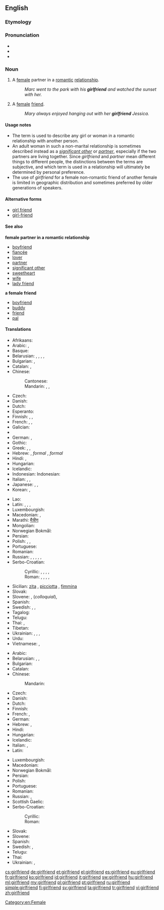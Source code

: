 ==English==

===Etymology===
{{compound|girl|friend}}

===Pronunciation===
* {{audio|en-us-girlfriend.ogg|Audio (US)}}
* {{IPA|/ɡəːlˌfrɛnd/|lang=en}}
* {{hyphenation|girl|friend}}

===Noun===
{{en-noun}}

# A [[female]] partner in a [[romantic]] [[relationship]].
#: ''Marc went to the park with his '''girlfriend''' and watched the sunset with her.''
# A [[female]] [[friend]].
#: ''Mary always enjoyed hanging out with her '''girlfriend''' Jessica.''

====Usage notes====
* The term is used to describe any girl or woman in a romantic relationship with another person.
* An adult woman in such a non-marital relationship is sometimes described instead as a ''[[significant other]]'' or ''[[partner]]'', especially if the two partners are living together. Since ''girlfriend'' and ''partner'' mean different things to different people, the distinctions between the terms are subjective, and which term is used in a relationship will ultimately be determined by personal preference.
* The use of ''girlfriend'' for a female non-romantic friend of another female is limited in geographic distribution and sometimes preferred by older generations of speakers.

====Alternative forms====
* [[girl friend]]
* [[girl-friend]]

====See also====
'''female partner in a romantic relationship'''
* [[boyfriend]]
* [[fiancée]]
* [[lover]]
* [[partner]]
* [[significant other]]
* [[sweetheart]]
* [[wife]]
* [[lady friend]]
'''a female friend'''
* [[boyfriend]]
* [[buddy]]
* [[friend]]
* [[pal]]

====Translations====
{{trans-top|a female partner in a romantic relationship.}}
* Afrikaans: {{t+|af|meisie}}
* Arabic: {{t-|ar|صديقة|f|tr=ṣadīqa|sc=Arab}}, {{t-|ar|صاحبة|f|tr=ṣāḥiba|sc=Arab}}
* Basque: {{t+|eu|neska-lagun}}
* Belarusian: {{t-|be|каханка|f|tr=kaxánka|sc=Cyrl}}, {{t-|be|дзяўчына|f|tr=dzjaŭčýna|sc=Cyrl}}, {{t-|be|сяброўка|f|tr=sjabróŭka|sc=Cyrl}}, {{t-|be|прыяцелька|f|tr=pryjácel’ka|sc=Cyrl}}, {{t-|be|падруга|f|tr=padrúha|sc=Cyrl}}
* Bulgarian: {{t+|bg|гадже|n|tr=gádže}} {{qualifier|boyfriend or girlfriend}}, {{t-|bg|приятелка|f|tr=prijátelka|sc=Cyrl}}
* Catalan: {{t-|ca|nòvia|f}}, {{t-|ca|xicota|f}}
* Chinese:
*: Cantonese: {{tø|yue|女朋友|tr=neoi5 pang4 jau5|sc=Hani}}
*: Mandarin: {{t-|cmn|女朋友|tr=nǚpéngyoǔ|sc=Hani}}, {{qualifier|[[boyfriend]] or girlfriend}} {{t|cmn|對象|sc=Hani}}, {{t|cmn|对象|tr=duìxiàng|sc=Hani}}
* Czech: {{t-|cs|přítelkyně|f}}
* Danish: {{t+|da|kæreste}}
* Dutch: {{t+|nl|vriendin}}
* Esperanto: {{t-|eo|koramikino}}
* Finnish: {{t+|fi|tyttöystävä}}, {{t-|fi|naisystävä}}, {{t-|fi|tyttökaveri}}
* French: {{t+|fr|blonde|f}} {{qualifier|Quebec}}, {{t+|fr|copine|f}}, {{t+|fr|petite amie|f}}
* Galician: {{t-|gl|noiva|f}}
* {{trreq|Georgian}}
* German: {{t+|de|Freundin|f}}, {{t+|de|Girlfriend|f}}
* Gothic: {{tø|got|𐌷𐌿𐌻𐌸𐍉|f|tr=hulþo|sc=Goth}}
* Greek: {{t+|el|φίλη|f|tr=fíli|sc=Grek}}, {{t+|el|κορίτσι|n|tr=korítsi|sc=Grek}}, {{t+|el|κοπέλα|f|tr=kopéla|sc=Grek}}
* Hebrew: {{t+|he|חברה|f|tr=khavera}}, ''formal'' {{t-|he|חברה לחיים|tr=khavera laekhayim}}, ''formal'' {{t-|he|בת-זוג לחיים|tr=bat-zug lekhayim}}
* Hindi: {{t-|hi|गर्लफ़्रेंड|f|tr=garlfreṇḍ|sc=Deva}}, {{t-|hi|गर्लफ्रेंड|f|tr=garlfreṇḍ, garlphreṇḍ|sc=Deva}}
* Hungarian: {{t+|hu|barátnő}}
* Icelandic: {{t+|is|kærasta|f}}
* Indonesian: Indonesian: {{t+|id|pacar}}
* Italian: {{t+|it|ragazza|f}}, {{t+|it|fidanzata|f}}, {{t+|it|donna|f}}
* Japanese: {{t+|ja|彼女|tr=[[かのじょ]], kanojo}}, {{t-|ja|意中の女|tr=[[いちゅうのおんな]], ichū-no onna}}, {{t-|ja|ガールフレンド|tr=gārufurendo}}
* Korean: {{t-|ko|여자친구|tr=yeoja-chingu|sc=Kore}}, {{t-|ko|걸프렌드|tr=geolpeurendeu|sc=Kore}}
{{trans-mid}}
* Lao: {{t-|lo|ຜູ້ສາວ|tr=phuu-saao|sc=Laoo}}
* Latin: {{t-|la|amatrix|alt=amātrix}}, {{t-|la|amica|alt=amīca}}, {{t-|la|amicula|alt=amīcula}}, {{t+|la|amans}}
* Luxembourgish: {{t+|lb|Frëndin|f}}
* Macedonian: {{t-|mk|девојка|f|tr=dévojka|sc=Cyrl}}, {{t-|mk|пријателка|f|tr=prijatelka|sc=Cyrl}}
* Marathi: [[मैत्रीण]]
* Mongolian: {{t|mn|найз охин|sc=Cyrl}}
* Norwegian Bokmål: {{t+|nb|kjæreste|m}}
* Persian: {{t+|fa|دوست‌دختر|tr=dust-doxtar|sc=fa-Arab}}
* Polish: {{t+|pl|dziewczyna}}, {{t+|pl|sympatia|f}}, {{t+|pl|przyjaciółka|f}}
* Portuguese: {{t+|pt|namorada|f}}
* Romanian: {{t+|ro|prietenă|f}}
* Russian: {{t+|ru|подружка|f|tr=podrúžka}}, {{t+|ru|возлюбленная|f|tr=vozljúblennaja}}, {{t+|ru|девушка|f|tr=dévuška}}, {{t+|ru|гёрлфренд|f|tr=gjorlfrɛ́nd, gjolfrɛ́nd, gjólfrɛnd}} {{indeclinable}}, {{t+|ru|подруга|f|tr=podrúga|sc=Cyrl}}, {{t+|ru|приятельница|f|tr=prijátel’nica|sc=Cyrl}}
* Serbo-Croatian:
*: Cyrillic: {{t-|sh|цура|f}}, {{t-|sh|девојка|f}}, {{t-|sh|дјевојка|f}}, {{t-|sh|ђевојка|f}}, {{t-|sh|пријатељица|f}}
*: Roman: {{t-|sh|cura|f}}, {{t-|sh|devojka|f}}, {{t-|sh|djevojka|f}}, {{t-|sh|đevojka|f}}, {{t-|sh|prijateljica|f}}
* Sicilian: [[zita]] {{f}}, [[picciotta]] {{f}}, [[fimmina]] {{f}}
* Slovak: {{t-|sk|priateľka|f}}
* Slovene: {{t+|sl|dekle|n}}, {{t-|sl|punca}} (''colloquial''), {{t+|sl|prijateljica|f}}
* Spanish: {{t+|es|novia|f}}
* Swedish: {{t+|sv|flickvän|c}}, {{t+|sv|tjej|c}} {{qualifier|colloquial}}, {{t-|sv|kärasta|c}}
* Tagalog: {{qualifier|literally}} {{t-|tl|kasintahang babae|f}}
* Telugu: {{t+|te|ప్రియురాలు|tr=priyuraalu}}
* Thai: {{t-|th|แฟนสาว|tr=faen săao}}, {{t+|th|แฟน|tr=faen|sc=Thai}} {{qualifier|boyfriend or girlfriend}}
* Tibetan: {{t-|bo|དགའ་རོགས|tr=dga' rogs|sc=Tibt}}
* Ukrainian: {{t-|uk|кохана|f|tr=koxána|sc=Cyrl}}, {{t-|uk|дівчина|f|tr=dívčyna|sc=Cyrl}}, {{t-|uk|подруга|f|tr=podrúha|sc=Cyrl}}, {{t-|uk|приятелька|f|tr=pryjátel’ka|sc=Cyrl}}
* Urdu: {{t-|ur|گرل فرینڈ|f|tr=garl freṇḍ|sc=ur-Arab}}
* Vietnamese: {{t+|vi|bạn gái}}, {{qualifier|also boyfriend; lover}} {{t+|vi|người yêu}}
{{trans-bottom}}

{{trans-top|a female friend}}
* Arabic: {{t-|ar|صديقة|f|tr=ṣadīqa|sc=Arab}}
* Belarusian: {{t-|be|сяброўка|f|tr=sjabróŭka|sc=Cyrl}}, {{t-|be|прыяцелька|f|tr=pryjácel’ka|sc=Cyrl}}, {{t-|be|падруга|f|tr=padrúha|sc=Cyrl}}
* Bulgarian: {{t-|bg|приятелка|f|tr=prijátelka|sc=Cyrl}}
* Catalan: {{t-|ca|amiga|f}}
* Chinese:
*: Mandarin: {{t|cmn|女性朋友|tr=nǚxìng péngyǒu|sc=Hani}}
* Czech: {{t-|cs|přítelkyně|f}}
* Danish: {{t-|da|veninde}}
* Dutch: {{t+|nl|vriendin}}
* Finnish: {{t-|fi|tyttökaveri}}
* French: {{t+|fr|amie|f}}, {{t+|fr|copine|f}}
* German: {{t+|de|Freundin|f}}
* Hebrew: {{t+|he|חברה|f|tr=khavera|sc=Hebr}}, {{t-|he|ידידה|f|tr=yedida|sc=Hebr}}
* Hindi: {{t+|hi|सहेली|f|tr=sahelī|sc=Deva}}
* Hungarian: {{t+|hu|barátnő}}
* Icelandic: {{t+|is|vinkona|f}}
* Italian: {{t+|it|amica|f}}, {{t-|it|amica del cuore|f}}
* Latin: {{t-|la|amica|f|alt=amīca}}
{{trans-mid}}
* Luxembourgish: {{t+|lb|Frëndin|f}}
* Macedonian: {{t-|mk|пријателка|f|tr=prijatelka|sc=Cyrl}}
* Norwegian Bokmål: {{t+|nb|venninne|m|f}}
* Persian: {{t+|fa|دوست‌دختر|tr=dust-doxtar|sc=fa-Arab}}
* Polish: {{t+|pl|przyjaciółka|f}}
* Portuguese: {{t+|pt|amiga|f}}
* Romanian: {{t+|ro|amică|f}}
* Russian: {{t+|ru|подруга|f|tr=podrúga}}, {{t+|ru|приятельница|f|tr=prijátel’nica}}
* Scottish Gaelic: {{t-|gd|banacharaid|f}}
* Serbo-Croatian:
*: Cyrillic: {{t-|sh|пријатељица|f}}
*: Roman: {{t-|sh|prijateljica|f}}
* Slovak: {{t-|sk|priateľka|f}}
* Slovene: {{t+|sl|prijateljica|f}}
* Spanish: {{t+|es|amiga|f}}
* Swedish: {{t+|sv|väninna|c}}, {{t-|sv|tjejkompis|c}} {{qualifier|colloquial}}
* Telugu: {{t+|te|స్నేహితురాలు|tr=snaehituraalu}}
* Thai: {{t-|th|เพื่อนสาว|tr=puen-saaw}}
* Ukrainian: {{t-|uk|подруга|f|tr=podrúha|sc=Cyrl}}, {{t-|uk|приятелька|f|tr=pryjátel’ka|sc=Cyrl}}
{{trans-bottom}}

[[Category:en:Female]]

[[cs:girlfriend]]
[[de:girlfriend]]
[[et:girlfriend]]
[[el:girlfriend]]
[[es:girlfriend]]
[[eu:girlfriend]]
[[fr:girlfriend]]
[[ko:girlfriend]]
[[id:girlfriend]]
[[it:girlfriend]]
[[sw:girlfriend]]
[[hu:girlfriend]]
[[ml:girlfriend]]
[[my:girlfriend]]
[[pl:girlfriend]]
[[pt:girlfriend]]
[[ru:girlfriend]]
[[simple:girlfriend]]
[[fi:girlfriend]]
[[sv:girlfriend]]
[[ta:girlfriend]]
[[tr:girlfriend]]
[[vi:girlfriend]]
[[zh:girlfriend]]